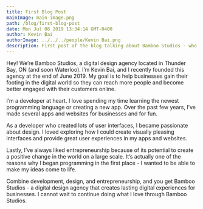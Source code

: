 ```yaml
---
title: First Blog Post
mainImage: main-image.png
path: /blog/first-blog-post
date: Mon Jul 08 2019 13:34:14 GMT-0400
author: Kevin Bai
authorImage: ../../../people/Kevin Bai.png
description: First post of the blog talking about Bamboo Studios - who we are and what we do.
---
```


Hey! We’re Bamboo Studios, a digital design agency located in Thunder Bay, ON (and soon Waterloo). I’m Kevin Bai, and I recently founded this agency at the end of June 2019. My goal is to help businesses gain their footing in the digital world so they can reach more people and become better engaged with their customers online.

I’m a developer at heart. I love spending my time learning the newest programming language or creating a new app. Over the past few years, I’ve made several apps and websites for businesses and for fun.

As a developer who created lots of user interfaces, I became passionate about design. I loved exploring how I could create visually pleasing interfaces and provide great user experiences in my apps and websites.

Lastly, I’ve always liked entrepreneurship because of its potential to create a positive change in the world on a large scale. It’s actually one of the reasons why I began programming in the first place - I wanted to be able to make my ideas come to life.

Combine development, design, and entrepreneurship, and you get Bamboo Studios - a digital design agency that creates lasting digital experiences for businesses. I cannot wait to continue doing what I love through Bamboo Studios.
